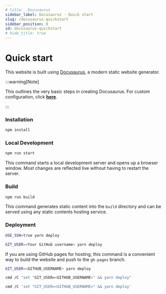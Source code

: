 ```yaml
---
# title:  Docusaurus
sidebar_label: Docusaurus - Quick start
slug: /docusaurus-quickstart
sidebar_position: 0
id: docusaurus-quickstart
# hide_title: true
---
```





# Quick start

This website is built using [Docusaurus](https://docusaurus.io/), a modern static website generator.


:::warning[Note]

This outlines the very basic steps in creating Docusaurus. For custom configuration, click [**here**](#).

:::




### Installation

```bash npm2yarn
npm install
```

### Local Development

```bash npm2yarn
npm run start
```

This command starts a local development server and opens up a browser window. Most changes are reflected live without having to restart the server.

### Build

```bash npm2yarn
npm run build
```

This command generates static content into the `build` directory and can be served using any static contents hosting service.

### Deployment

<Tabs>
  <TabItem value="ssh" label="Using SSH" default>

```sh
USE_SSH=true yarn deploy
```

  </TabItem>
  <TabItem value="no_ssh" label="Not using SSH">

```sh
GIT_USER=<Your GitHub username> yarn deploy
```

  </TabItem>

</Tabs>

If you are using GitHub pages for hosting, this command is a convenient way to build the website and push to the `gh-pages` branch.

<Tabs>
  <TabItem value="bash" label="Bash" default>

```bash
GIT_USER=<GITHUB_USERNAME> yarn deploy
```

  </TabItem>
  <TabItem value="win" label="Windows">

```bash
cmd /C "set "GIT_USER=<GITHUB_USERNAME>" && yarn deploy"
```

  </TabItem>
  <TabItem value="pwsh" label="Powershell">

```bash
cmd /C 'set "GIT_USER=<GITHUB_USERNAME>" && yarn deploy'
```

  </TabItem>
</Tabs>
